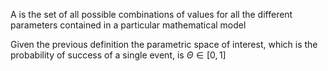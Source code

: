 \section{Integral Transform Method}
\subsection{Parametric Space of Intrest}
\textbf{Definition 1.1} A \textit{parametric space} is the set of all possible combinations of values for all the different parameters contained in a particular mathematical model 

Given the previous definition the parametric space of interest, which is the probability of success of a single event, is $\Theta \in [0,1]$
